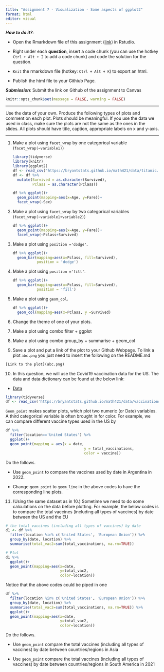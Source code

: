 ```yaml
---
title: "Assignment 7 - Visualization - Some aspects of ggplot2"
format: html
editor: visual
---
```


***How to do it?***:

-   Open the Rmarkdown file of this assignment ([link](assignment7.qmd)) in Rstudio.

-   Right under each **question**, insert a code chunk (you can use the hotkey `Ctrl + Alt + I` to add a code chunk) and code the solution for the question.

-   `Knit` the rmarkdown file (hotkey: `Ctrl + Alt + K`) to export an html.

-   Publish the html file to your Githiub Page.

***Submission***: Submit the link on Github of the assignment to Canvas

```r
knitr::opts_chunk$set(message = FALSE, warning = FALSE)
```

------------------------------------------------------------------------

Use the data of your own. Produce the following types of plots and comment on each plot. Plots should be meaningful. If you use the data we used in class, make sure the plots are not the same as the ones in the slides. All plots should have title, caption, appropriate labels on x and y-axis.

------------------------------------------------------------------------

1.  Make a plot using `facet_wrap` by one categorical variable (`facet_wrap(~variable1)`)

    ```r
    library(tidyverse)
    library(knitr)
    library(ggplot2)
    df <- read_csv('https://bryantstats.github.io/math421/data/titanic.csv')
    df <- df %>% 
      mutate(Survived = as.character(Survived),
             Pclass = as.character(Pclass))
    ```

    ```r
    df %>% ggplot()+ 
      geom_point(mapping=aes(x=Age, y=Fare))+
      facet_wrap(~Sex)
    ```

2.  Make a plot using `facet_wrap` by two categorical variables (`facet_wrap(~variable1+variable2)`)

    ```r
    df %>% ggplot()+ 
      geom_point(mapping=aes(x=Age, y=Fare))+
      facet_wrap(~Pclass+Survived)
    ```

3.  Make a plot using `position ='dodge'`.

    ```r
    df %>% ggplot()+ 
      geom_bar(mapping=aes(x=Pclass, fill=Survived), 
               position = 'dodge')
    ```

4.  Make a plot using `position ='fill'`.

    ```r
    df %>% ggplot()+ 
      geom_bar(mapping=aes(x=Pclass, fill=Survived), 
               position = 'fill')
    ```

5.  Make a plot using `geom_col`.

    ```r
    df %>% ggplot()+ 
      geom_col(mapping=aes(x=Pclass, y =Survived)
    ```

6.  Change the theme of one of your plots.

7.  Make a plot using combo filter + ggplot

8.  Make a plot using combo group_by + summarise + geom_col

9.  Save a plot and put a link of the plot to your Github Webpage. To link a plot `abc.png` you just need to insert the following on the README.md

```r
[Link to the plot](abc.png)
```

10. In this question, we will use the Covid19 vaccination data for the US. The data and data dictionary can be found at the below link:

-   [Data](https://bryantstats.github.io/math421/data/vaccinations-by-manufacturer.csv)

```r
library(tidyverse)
df <- read_csv('https://bryantstats.github.io/math421/data/vaccinations-by-manufacturer.csv')
```

`Geom_point` makes scatter plots, which plot two numeric (or Date) variables. A third categorical variable is often brought in for color. For example, we can compare different vaccine types used in the US by

```r
df %>% 
  filter(location=='United States') %>% 
  ggplot()+
  geom_point(mapping = aes(x = date, 
                                    y = total_vaccinations, 
                                    color = vaccine))
```

Do the follows.

-   Use `geom_point` to compare the vaccines used by date in Argentina in 2022.

-   Change `geom_point` to `geom_line` in the above codes to have the corresponding line plots.

11. (Using the same dataset as in 10.) Sometime we need to do some calculations on the data before plotting. For example, the below codes is to compare the total vaccines (including all types of vaccines) by date between the US and the EU

```r
# the total vaccines (including all types of vaccines) by date
d1 <- df %>% 
  filter(location %in% c('United States', 'European Union')) %>% 
  group_by(date, location) %>% 
  summarise(total_vac2=sum(total_vaccinations, na.rm=TRUE))

# Plot
d1 %>% 
  ggplot()+
  geom_point(mapping=aes(x=date, 
                         y=total_vac2, 
                         color=location))
```

Notice that the above codes could be piped in one

```r
df %>% 
  filter(location %in% c('United States', 'European Union')) %>% 
  group_by(date, location) %>% 
  summarise(total_vac2=sum(total_vaccinations, na.rm=TRUE)) %>% 
  ggplot()+
  geom_point(mapping=aes(x=date, 
                         y=total_vac2, 
                         color=location))
```

Do the follows.

-   Use `geom_point` compare the total vaccines (including all types of vaccines) by date between countries/regions in Asia

-   Use `geom_point` compare the total vaccines (including all types of vaccines) by date between countries/regions in South America in 2021
